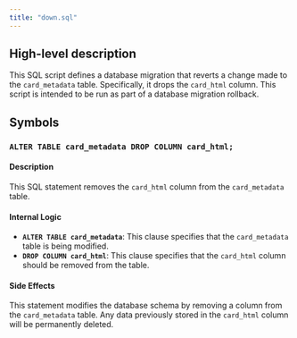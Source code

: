 ```yaml
---
title: "down.sql"
---
```


## High-level description
This SQL script defines a database migration that reverts a change made to the `card_metadata` table. Specifically, it drops the `card_html` column. This script is intended to be run as part of a database migration rollback.

## Symbols

### `ALTER TABLE card_metadata DROP COLUMN card_html;`
#### Description
This SQL statement removes the `card_html` column from the `card_metadata` table.

#### Internal Logic
- **`ALTER TABLE card_metadata`**: This clause specifies that the `card_metadata` table is being modified.
- **`DROP COLUMN card_html`**: This clause specifies that the `card_html` column should be removed from the table.

#### Side Effects
This statement modifies the database schema by removing a column from the `card_metadata` table. Any data previously stored in the `card_html` column will be permanently deleted. 
